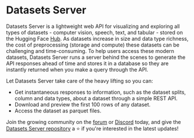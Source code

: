 # Datasets Server

Datasets Server is a lightweight web API for visualizing and exploring all types of datasets - computer vision, speech, text, and tabular - stored on the Hugging Face [Hub](https://huggingface.co/datasets). As datasets increase in size and data type richness, the cost of preprocessing (storage and compute) these datasets can be challenging and time-consuming. To help users access these modern datasets, Datasets Server runs a server behind the scenes to generate the API responses ahead of time and stores it in a database so they are instantly returned when you make a query through the API. 

Let Datasets Server take care of the heavy lifting so you can:

* Get instantaneous responses to information, such as the dataset splits, column and data types, about a dataset through a simple REST API.
* Download and preview the first 100 rows of any dataset.
* Access the dataset as parquet files.

Join the growing community on the [forum](https://discuss.huggingface.co/) or [Discord](https://discord.com/invite/JfAtkvEtRb) today, and give the [Datasets Server repository](https://github.com/huggingface/datasets-server) a ⭐️ if you're interested in the latest updates!
